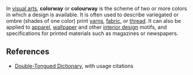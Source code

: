 In [[visual art]]s, '''colorway''' or '''colourway''' is the scheme of two or more colors in which a design is available.  It is often used to describe variegated or ombre (shades of one color) print [[yarn]]s, [[fabric]], or [[thread]].  It can also be applied to [[apparel]], [[wallpaper]] and other [[interior design]] motifs, and specifications for printed materials such as magazines or newspapers.

==References==
* [http://www.doubletongued.org/index.php/dictionary/colorway/ Double-Tongued Dictionary], with usage citations

{{color-stub}}